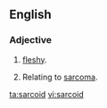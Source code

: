 ==English==

===Adjective===
{{en-adj|-}}

# {{pathology}} [[fleshy]].
# {{pathology}} Relating to [[sarcoma]].

[[ta:sarcoid]]
[[vi:sarcoid]]